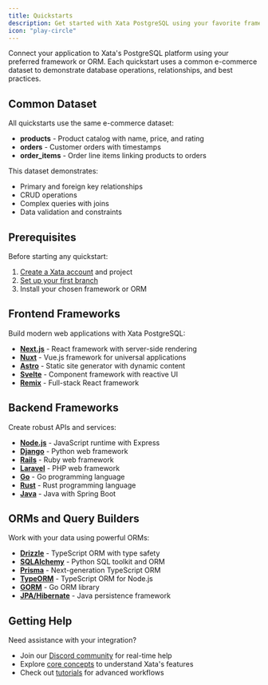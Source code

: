 ```yaml
---
title: Quickstarts
description: Get started with Xata PostgreSQL using your favorite frameworks and ORMs
icon: "play-circle"
---
```


Connect your application to Xata's PostgreSQL platform using your preferred framework or ORM. Each quickstart uses a common e-commerce dataset to demonstrate database operations, relationships, and best practices.

## Common Dataset

All quickstarts use the same e-commerce dataset:

- **products** - Product catalog with name, price, and rating
- **orders** - Customer orders with timestamps
- **order_items** - Order line items linking products to orders

This dataset demonstrates:
- Primary and foreign key relationships
- CRUD operations
- Complex queries with joins
- Data validation and constraints

## Prerequisites

Before starting any quickstart:

1. [Create a Xata account](https://console.xata.io) and project
2. [Set up your first branch](/getting-started#3-create-a-branch)
3. Install your chosen framework or ORM

## Frontend Frameworks

Build modern web applications with Xata PostgreSQL:

- **[Next.js](/quickstarts/nextjs)** - React framework with server-side rendering
- **[Nuxt](/quickstarts/nuxt)** - Vue.js framework for universal applications
- **[Astro](/quickstarts/astro)** - Static site generator with dynamic content
- **[Svelte](/quickstarts/svelte)** - Component framework with reactive UI
- **[Remix](/quickstarts/remix)** - Full-stack React framework

## Backend Frameworks

Create robust APIs and services:

- **[Node.js](/quickstarts/nodejs)** - JavaScript runtime with Express
- **[Django](/quickstarts/django)** - Python web framework
- **[Rails](/quickstarts/rails)** - Ruby web framework
- **[Laravel](/quickstarts/laravel)** - PHP web framework
- **[Go](/quickstarts/go)** - Go programming language
- **[Rust](/quickstarts/rust)** - Rust programming language
- **[Java](/quickstarts/java)** - Java with Spring Boot

## ORMs and Query Builders

Work with your data using powerful ORMs:

- **[Drizzle](/quickstarts/drizzle)** - TypeScript ORM with type safety
- **[SQLAlchemy](/quickstarts/sqlalchemy)** - Python SQL toolkit and ORM
- **[Prisma](/quickstarts/prisma)** - Next-generation TypeScript ORM
- **[TypeORM](/quickstarts/typeorm)** - TypeScript ORM for Node.js
- **[GORM](/quickstarts/gorm)** - Go ORM library
- **[JPA/Hibernate](/quickstarts/jpa)** - Java persistence framework

## Getting Help

Need assistance with your integration?

- Join our [Discord community](https://discord.gg/xata) for real-time help
- Explore [core concepts](/core-concepts) to understand Xata's features
- Check out [tutorials](/tutorials) for advanced workflows 